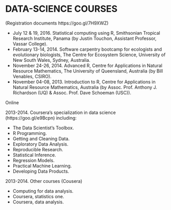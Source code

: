 # DATA-SCIENCE COURSES

(Registration documents https://goo.gl/7H9XWZ)

* July 12 & 19, 2016. Statistical computing using R, Smithsonian Tropical Research Institute, Panama (by Justin Touchon, Assistant Professor, Vassar College).
* February 13-14, 2014. Software carpentry bootcamp for ecologists and evolutionary biologists, The Centre for Ecosystem Science, University of New South Wales, Sydney, Australia.
* November 24-26, 2014. Advanced R, Centre for Applications in Natural Resource Mathematics, The University of Queensland, Australia (by Bill Venables, CSIRO).
* November 04-08, 2013. Introduction to R, Centre for Applications in Natural Resource Mathematics, Australia (by Assoc. Prof. Anthony J. Richardson (UQ) & Assoc. Prof. Dave Schoeman (USC)).

Online

2013-2014. Coursera’s specialization in data science (https://goo.gl/e9Bcpn) including:

* The Data Scientist’s Toolbox.
* R Programming.
* Getting and Cleaning Data.
* Exploratory Data Analysis.
* Reproducible Research.
* Statistical Inference.
* Regression Models.
* Practical Machine Learning.
* Developing Data Products.

2013-2014. Other courses (Cousera)

* Computing for data analysis.
* Coursera, statistics one.
* Coursera, data analysis.
